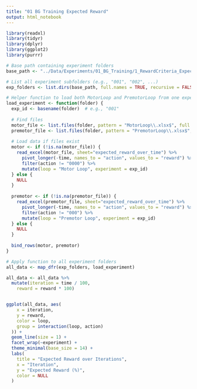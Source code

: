 ```yaml
---
title: "01 BG Training Expected Reward"
output: html_notebook
---
```


```r
library(readxl)
library(tidyr)
library(dplyr)
library(ggplot2)
library(purrr)
```

```r
# Base path containing experiment folders
base_path <- "../Data/Experiments/01_BG_Training/1_RewardCriteria_ExpectedReward/01_SIM/"

# List all experiment subfolders (e.g., "001", "002", ...)
exp_folders <- list.dirs(base_path, full.names = TRUE, recursive = FALSE)

# Helper function to load both MotorLoop and PremotorLoop from one experiment
load_experiment <- function(folder) {
  exp_id <- basename(folder)  # e.g., "001"
  
  # Find files
  motor_file <- list.files(folder, pattern = "MotorLoop\\.xlsx$", full.names = TRUE)[1]
  premotor_file <- list.files(folder, pattern = "PremotorLoop\\.xlsx$", full.names = TRUE)[1]
  
  # Load data if files exist
  motor <- if (!is.na(motor_file)) {
    read_excel(motor_file, sheet="expected_reward_over_time") %>%
      pivot_longer(-time, names_to = "action", values_to = "reward") %>%
      filter(action != "0000") %>%
      mutate(loop = "Motor Loop", experiment = exp_id)
  } else {
    NULL
  }
  
  premotor <- if (!is.na(premotor_file)) {
    read_excel(premotor_file, sheet="expected_reward_over_time") %>%
      pivot_longer(-time, names_to = "action", values_to = "reward") %>%
      filter(action != "000") %>%
      mutate(loop = "Premotor Loop", experiment = exp_id)
  } else {
    NULL
  }
  
  bind_rows(motor, premotor)
}

# Apply function to all experiment folders
all_data <- map_dfr(exp_folders, load_experiment)

all_data <- all_data %>%
  mutate(iteration = time / 100, 
    reward = reward * 100)


ggplot(all_data, aes(
    x = iteration, 
    y = reward, 
    color = loop,
    group = interaction(loop, action)
  )) +
  geom_line(size = 1) +
  facet_wrap(~experiment) + 
  theme_minimal(base_size = 14) +
  labs(
    title = "Expected Reward over Iterations",
    x = "Iteration",
    y = "Expected Reward (%)",
    color = NULL
  )

```

